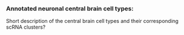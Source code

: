 ### Annotated neuronal central brain cell types:

Short description of the central brain cell types and their corresponding scRNA clusters?